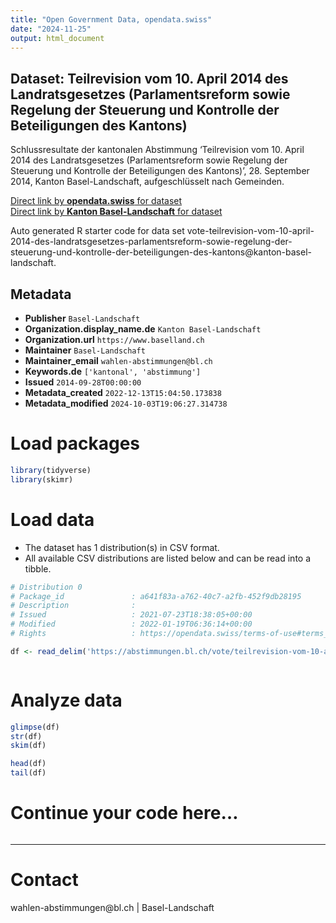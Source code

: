 ```yaml
---
title: "Open Government Data, opendata.swiss"
date: "2024-11-25"
output: html_document
---
```


## Dataset: Teilrevision vom 10. April 2014 des Landratsgesetzes (Parlamentsreform sowie Regelung der Steuerung und Kontrolle der Beteiligungen des Kantons)

Schlussresultate der kantonalen Abstimmung 'Teilrevision vom 10. April 2014 des Landratsgesetzes (Parlamentsreform sowie Regelung der Steuerung und Kontrolle der Beteiligungen des Kantons)', 28. September 2014, Kanton Basel-Landschaft, aufgeschlüsselt nach Gemeinden.

[Direct link by **opendata.swiss** for dataset](https://opendata.swiss/de/dataset/teilrevision-vom-10-april-2014-des-landratsgesetzes-parlamentsreform-sowie-regelung-der-steueru)<br>
[Direct link by **Kanton Basel-Landschaft** for dataset](https://abstimmungen.bl.ch/vote/teilrevision-vom-10-april-2014-des-landratsgesetzes-parlamentsreform-sowie-regelung-der-steuerung-und-kontrolle-der-beteiligungen-des-kantons/data)

Auto generated R starter code for data set vote-teilrevision-vom-10-april-2014-des-landratsgesetzes-parlamentsreform-sowie-regelung-der-steuerung-und-kontrolle-der-beteiligungen-des-kantons@kanton-basel-landschaft.

## Metadata

- **Publisher** `Basel-Landschaft`
- **Organization.display_name.de** `Kanton Basel-Landschaft`
- **Organization.url** `https://www.baselland.ch`
- **Maintainer** `Basel-Landschaft`
- **Maintainer_email** `wahlen-abstimmungen@bl.ch`
- **Keywords.de** `['kantonal', 'abstimmung']`
- **Issued** `2014-09-28T00:00:00`
- **Metadata_created** `2022-12-13T15:04:50.173838`
- **Metadata_modified** `2024-10-03T19:06:27.314738`


# Load packages

```r

library(tidyverse)
library(skimr)

```

# Load data

-   The dataset has 1 distribution(s) in CSV format.
-   All available CSV distributions are listed below and can be read into a tibble.

```r

# Distribution 0
# Package_id               : a641f83a-a762-40c7-a2fb-452f9db28195
# Description              : 
# Issued                   : 2021-07-23T18:38:05+00:00
# Modified                 : 2022-01-19T06:36:14+00:00
# Rights                   : https://opendata.swiss/terms-of-use#terms_by

df <- read_delim('https://abstimmungen.bl.ch/vote/teilrevision-vom-10-april-2014-des-landratsgesetzes-parlamentsreform-sowie-regelung-der-steuerung-und-kontrolle-der-beteiligungen-des-kantons/data-csv')



```

# Analyze data

```r

glimpse(df)
str(df)
skim(df)

head(df)
tail(df)

```

# Continue your code here...

```r

```

------------------------------------------------------------------------

# Contact

wahlen-abstimmungen@bl.ch | Basel-Landschaft
